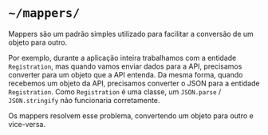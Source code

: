 # `~/mappers/`

Mappers são um padrão simples utilizado para facilitar a conversão de um objeto para outro.

Por exemplo, durante a aplicação inteira trabalhamos com a entidade `Registration`, mas quando vamos enviar dados para a API, precisamos converter para um objeto que a API entenda. Da mesma forma, quando recebemos um objeto da API, precisamos converter o JSON para a entidade `Registration`. Como `Registration` é uma classe, um `JSON.parse` / `JSON.stringify` não funcionaria corretamente.

Os mappers resolvem esse problema, convertendo um objeto para outro e vice-versa.
